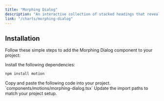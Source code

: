 ```yaml
---
title: "Morphing Dialog"
description: "An interactive collection of stacked headings that reveal individual content sections with a click."
link: "/charts/morphing-dialog"
---
```


<ComponentPreview name="morphing-dialog-demo" />

## Installation

Follow these simple steps to add the Morphing Dialog component to your project:

<Steps>

<Step>
Install the following dependencies:
</Step>

```bash
npm install motion
```

<Step>
Copy and paste the following code into your project.
`components/motions/morphing-dialog.tsx` 
</Step>

<CollapsibleSource name="morphing-dialog" />

<Step>
     Update the import paths to match your project setup.
</Step>

</Steps>

